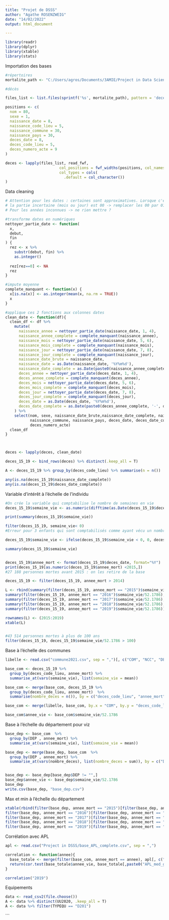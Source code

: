 ---
title: "Projet de DSSS"
author: "Agathe ROSENZWEIG"
date: "14/02/2022"
output: html_document

---


```{r}
library(readr)
library(dplyr)
library(xtable)
library(stats)
```


Importation des bases
```{r}
#répertoires
mortalite_path <- "C:/Users/agros/Documents/3AMIE/Project in Data Science and Social Science/Project in DSSS"

#décès

files_list <- list.files(sprintf('%s', mortalite_path), pattern = 'deces-201[0-9]+.txt', full.names = T)

positions <- c(
  nom = 80,
  sexe = 1,
  naissance_date = 8,
  naissance_code_lieu = 5,
  naissance_commune = 30,
  naissance_pays = 30,
  deces_date = 8,
  deces_code_lieu = 5,
  deces_numero_acte = 9
)

deces <- lapply(files_list, read_fwf,
                        col_positions = fwf_widths(positions, col_names = names(positions)),
                        col_types = cols(
                          .default = col_character())
)
```

Data cleaning
```{r}
# Attention pour les dates : certaines sont approximatives. Lorsque c'est le cas
# la partie incertaine (mois ou jour) est 00 -> remplacer les 00 par 01.
# Pour les années inconnues -> ne rien mettre ?

#transforme dates en numériques
nettoyer_partie_date <- function(
  x,
  debut,
  fin
) {
  rez <- x %>%
    substr(debut, fin) %>% 
    as.integer()
  
  rez[rez==0] <- NA
  rez
}

#impute moyenne
complete_manquant <- function(x) {
  x[is.na(x)] <- as.integer(mean(x, na.rm = TRUE))
  x
}

#applique ces 2 fonctions aux colonnes dates
clean_date <- function(df){
  clean_df <- df %>%
    mutate(
      naissance_annee = nettoyer_partie_date(naissance_date, 1, 4),
      naissance_annee_complete = complete_manquant(naissance_annee), 
      naissance_mois = nettoyer_partie_date(naissance_date, 5, 6),
      naissance_mois_complete = complete_manquant(naissance_mois), 
      naissance_jour = nettoyer_partie_date(naissance_date, 7, 8),
      naissance_jour_complete = complete_manquant(naissance_jour), 
      naissance_date_brute = naissance_date,
      naissance_date = as.Date(naissance_date, '%Y%m%d'),
      naissance_date_complete = as.Date(paste0(naissance_annee_complete, '-', naissance_mois_complete, '-', naissance_jour_complete)),
      deces_annee = nettoyer_partie_date(deces_date, 1, 4),
      deces_annee_complete = complete_manquant(deces_annee), 
      deces_mois = nettoyer_partie_date(deces_date, 5, 6),
      deces_mois_complete = complete_manquant(deces_mois), 
      deces_jour = nettoyer_partie_date(deces_date, 7, 8),
      deces_jour_complete = complete_manquant(deces_jour), 
      deces_date = as.Date(deces_date, '%Y%m%d'),
      deces_date_complete = as.Date(paste0(deces_annee_complete, '-', deces_mois_complete, '-', deces_jour_complete))
    ) %>%
    select(nom, sexe, naissance_date_brute,naissance_date_complete, naissance_code_lieu,
           naissance_commune, naissance_pays, deces_date, deces_date_complete, deces_code_lieu,
           deces_numero_acte)
  clean_df
}



deces <- lapply(deces, clean_date)

deces_15_19 <- bind_rows(deces) %>% distinct(.keep_all = T)

A <- deces_15_19 %>% group_by(deces_code_lieu) %>% summarise(n = n())

any(is.na(deces_15_19$naissance_date_complete))
any(is.na(deces_15_19$deces_date_complete))
```


Variable d'intérêt à l'échelle de l'individu
```{r}
#On crée la variable qui comptabilise le nombre de semaines en vie
deces_15_19$semaine_vie <- as.numeric(difftime(as.Date(deces_15_19$deces_date_complete),as.Date(deces_15_19$naissance_date_complete), units = "weeks"))

print(summary(deces_15_19$semaine_vie))

filter(deces_15_19, semaine_vie< 0)
#Erreur pour 3 enfants qui sont comptabilisés comme ayant vécu un nombre de semaines négatif : on leur assigne 0 comme nombre de semaines vécues

deces_15_19$semaine_vie <- ifelse(deces_15_19$semaine_vie < 0, 0, deces_15_19$semaine_vie)

summary(deces_15_19$semaine_vie)


deces_15_19$annee_mort <- format(deces_15_19$deces_date, format="%Y")
print(deces_15_19[as.numeric(deces_15_19$annee_mort) <2015,])
#27 188 personnes mortes avant 2015 : on les retire de la base 

deces_15_19 <- filter(deces_15_19, annee_mort > 2014)

L <- rbind(summary(filter(deces_15_19, annee_mort == "2015")$semaine_vie/52.1786),
summary(filter(deces_15_19, annee_mort == "2016")$semaine_vie/52.1786),
summary(filter(deces_15_19, annee_mort == "2017")$semaine_vie/52.1786),
summary(filter(deces_15_19, annee_mort == "2018")$semaine_vie/52.1786),
summary(filter(deces_15_19, annee_mort == "2019")$semaine_vie/52.1786))

rownames(L) <- (2015:2019)
xtable(L)


#43 514 personnes mortes à plus de 100 ans 
filter(deces_15_19, deces_15_19$semaine_vie/52.1786 > 100)


```



Base à l'échelle des communes
```{r}
libelle <- read.csv("commune2021.csv", sep = ",")[, c("COM", "NCC", "DEP")]

base_com <- deces_15_19 %>%
  group_by(deces_code_lieu, annee_mort) %>%
  summarise_at(vars(semaine_vie), list(semaine_vie = mean))

base_com <- merge(base_com, deces_15_19 %>%
  group_by(deces_code_lieu, annee_mort)  %>% 
  summarise(nombre_deces = n()), by = c("deces_code_lieu", "annee_mort"))

base_com <- merge(libelle, base_com, by.x = "COM", by.y = "deces_code_lieu")

base_com$annee_vie <- base_com$semaine_vie/52.1786


```



Base à l'échelle du département pour viz
```{r}
base_dep <- base_com  %>%
  group_by(DEP , annee_mort) %>%
  summarise_at(vars(semaine_vie), list(semaine_vie = mean))

base_dep <- merge(base_dep, base_com  %>%
  group_by(DEP , annee_mort) %>%
  summarise_at(vars(nombre_deces), list(nombre_deces = sum)), by = c("DEP", "annee_mort"))


base_dep <- base_dep[base_dep$DEP != "",]
base_dep$annee_vie <- base_dep$semaine_vie/52.1786
base_dep
write.csv(base_dep, "base_dep.csv")
```


Max et min à l'échelle du département
```{r}
xtable(rbind(filter(base_dep, annee_mort == "2015")[filter(base_dep, annee_mort == "2015")$annee_vie == max(filter(base_dep, annee_mort == "2015")$annee_vie),],
filter(base_dep, annee_mort == "2016")[filter(base_dep, annee_mort == "2016")$annee_vie == max(filter(base_dep, annee_mort == "2016")$annee_vie),],
filter(base_dep, annee_mort == "2017")[filter(base_dep, annee_mort == "2017")$annee_vie == max(filter(base_dep, annee_mort == "2017")$annee_vie),],
filter(base_dep, annee_mort == "2018")[filter(base_dep, annee_mort == "2018")$annee_vie == max(filter(base_dep, annee_mort == "2018")$annee_vie),],
filter(base_dep, annee_mort == "2019")[filter(base_dep, annee_mort == "2019")$annee_vie == max(filter(base_dep, annee_mort == "2019")$annee_vie),]))
```


Corrélation avec APL
```{r}
apl <- read.csv("Project in DSSS/base_APL_complete.csv", sep = ",")

correlation <- function(annee){
  base_totale <- merge(filter(base_com, annee_mort == annee), apl[, c("commune_code", paste0("APL_med_gen_", annee))], by.x = "COM", by.y = "commune_code")
  return(cor.test(base_totale$annee_vie, base_totale[,paste0("APL_med_gen_", annee)]))
}

correlation("2019")
```


Equipements
```{r}
data <- read_csv2(file.choose())
A <- data %>% distinct(UU2020, .keep_all = T)
A <- data %>% filter(TYPEQU == "D201")
```
```

